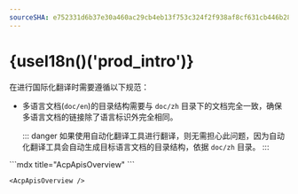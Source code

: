 ```yaml
---
sourceSHA: e752331d6b37e30a460ac29cb4eb13f753c324f2f938af8cf631cb446b280819
---
```



# {useI18n()('prod_intro')}

<Term name="company" /> <Term name="product" /> <Term name="productShort" />

在进行国际化翻译时需要遵循以下规范：

- 多语言文档(`doc/en`)的目录结构需要与 `doc/zh` 目录下的文档完全一致，确保多语言文档的链接除了语言标识外完全相同。

  ::: danger
  如果使用自动化翻译工具进行翻译，则无需担心此问题，因为自动化翻译工具会自动生成目标语言文档的目录结构，依据 `doc/zh` 目录。
  :::

<Tabs>
  <Tab label="标签1">
    ```mdx title="AcpApisOverview"
    <AcpApisOverview />
    ```

    <AcpApisOverview />

  </Tab>

  <Tab label="标签2">
    <AcpApisOverview />
  </Tab>
</Tabs>

<AcpApisOverview />

<Term name="product" textCase="capitalize" />
